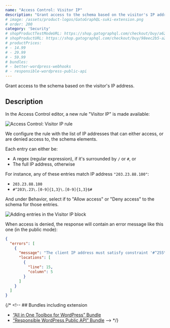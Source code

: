 ```yaml
---
name: "Access Control: Visitor IP"
description: "Grant access to the schema based on the visitor's IP address."
# image: /assets/product-logos/GatoGraphQL-suki-extension.png
# order: 200
category: 'Security'
# shopProductTestModeURL: https://shop.gatographql.com/checkout/buy/a62a717d-d0b7-4b9d-ad1b-c3ca0bdaca45
# shopProductURL: https://shop.gatographql.com/checkout/buy/98eec2b5-a2a5-41a6-b962-6360ffe929b5
# productPrices:
# - 14.99
# - 29.99
# - 59.99
# bundles:
# - better-wordpress-webhooks
# - responsible-wordpress-public-api
---
```


Grant access to the schema based on the visitor's IP address.

## Description

In the Access Control editor, a new rule "Visitor IP" is made available:

![Access Control: Visitor IP rule](/assets/extensions/upstream-pro/acl-rule-visitor-ip.png "Access Control: Visitor IP rule")

We configure the rule with the list of IP addresses that can either access, or are denied access to, the schema elements.

Each entry can either be:

- A regex (regular expression), if it's surrounded by `/` or `#`, or
- The full IP address, otherwise

For instance, any of these entries match IP address `"203.23.88.100"`:

- `203.23.88.100`
- `#^203\.23\.[0-9]{1,3}\.[0-9]{1,3}$#`

And under Behavior, select if to "Allow access" or "Deny access" to the schema for those entries.

![Adding entries in the Visitor IP block](/assets/extensions/upstream-pro/acl-rule-visitor-ip-block.png "Adding entries in the Visitor IP block")

When access is denied, the response will contain an error message like this one (in the public mode):

```json
{
  "errors": [
    {
      "message": "The client IP address must satisfy constraint '#^255\\.[0-9]{1,3}\\.[0-9]{1,3}\\.[0-9]{1,3}$#' to access field 'karma' for type 'Comment' (your IP address is '172.19.0.2')",
      "locations": [
        {
          "line": 15,
          "column": 5
        }
      ]
    }
  ]
}
```

{/* <!-- ## Bundles including extension

- [“All in One Toolbox for WordPress” Bundle](/bundles/all-in-one-toolbox-for-wordpress)
- [“Responsible WordPress Public API” Bundle](/bundles/responsible-wordpress-public-api) --> */}
